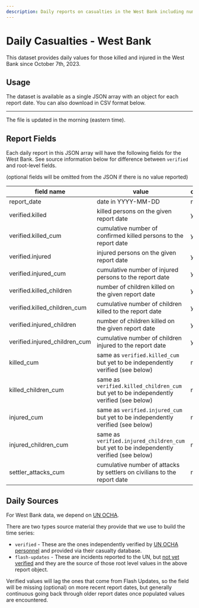 ```yaml
---
description: Daily reports on casualties in the West Bank including number of people killed and injured and how many of those were children. Also includes number of Israeli settler attacks. Useful applications include time series, trend analysis, timelines.
---
```


# Daily Casualties - West Bank

This dataset provides daily values for those killed and injured in the West Bank since October 7th, 2023.


<DailyReportStatsLabel area="west_bank" />

## Usage

The dataset is available as a single JSON array with an object for each report date. You can also download in CSV format below.


<JSONFileLinks resource="WestBankDaily_V2" />

---

The file is updated in the morning (eastern time).

## Report Fields

Each daily report in this JSON array will have the following fields for the West Bank. See source information below for difference between `verified` and root-level fields.

(optional fields will be omitted from the JSON if there is no value reported)

| field name                    | value                                                                                    | optional |
| ----------------------------- | ---------------------------------------------------------------------------------------- | -------- |
| report_date                   | date in YYYY-MM-DD                                                                       | no       |
| verified.killed               | killed persons on the given report date                                                  | yes      |
| verified.killed_cum           | cumulative number of confirmed killed persons to the report date                         | yes      |
| verified.injured              | injured persons on the given report date                                                 | yes      |
| verified.injured_cum          | cumulative number of injured persons to the report date                                  | yes      |
| verified.killed_children      | number of children killed on the given report date                                       | yes      |
| verified.killed_children_cum  | cumulative number of children killed to the report date                                  | yes      |
| verified.injured_children     | number of children killed on the given report date                                       | yes      |
| verified.injured_children_cum | cumulative number of children injured to the report date                                 | yes      |
| killed_cum                    | same as `verified.killed_cum` but yet to be independently verified (see below)           | no       |
| killed_children_cum           | same as `verified.killed_children_cum` but yet to be independently verified (see below)  | no       |
| injured_cum                   | same as `verified.injured_cum` but yet to be independently verified (see below)          | no       |
| injured_children_cum          | same as `verified.injured_children_cum` but yet to be independently verified (see below) | no       |
| settler_attacks_cum           | cumulative number of attacks by settlers on civilians to the report date                 | no       |

## Daily Sources

For West Bank data, we depend on [UN OCHA](https://www.ochaopt.org/data/casualties).

There are two types source material they provide that we use to build the time series:

- `verified` - These are the ones independently verified by [UN OCHA personnel](https://www.ochaopt.org/data/casualties) and provided via their casualty database.
- `flash-updates` - These are incidents reported to the UN, but [not yet verified](https://www.ochaopt.org/crisis) and they are the source of those root level values in the above report object.

Verified values will lag the ones that come from Flash Updates, so the field will be missing (optional) on more recent report dates, but generally continuous going back through older report dates once populated values are encountered.

